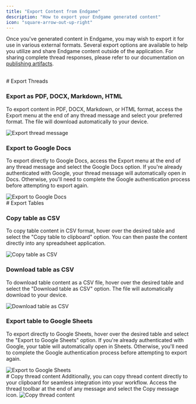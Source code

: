 ```yaml
---
title: "Export Content from Endgame"
description: "How to export your Endgame generated content"
icon: "square-arrow-out-up-right"
---
```


Once you've generated content in Endgame, you may wish to export it for use in various external formats. Several export options are available to help you utilize and share Endgame content outside of the application. For sharing complete thread responses, please refer to our documentation on [publishing artifacts](/features/publishing-artifacts).

<br/>
# Export Threads

### Export as PDF, DOCX, Markdown, HTML
To export content in PDF, DOCX, Markdown, or HTML format, access the Export menu at the end of any thread message and select your preferred format. The file will download automatically to your device.

<Frame caption="Export thread message">
  <img
    src="/images/thread-export-menu-9-23-25.png"
    alt="Export thread message"
    className="rounded-lg"
  />
</Frame>

### Export to Google Docs
To export directly to Google Docs, access the Export menu at the end of any thread message and select the Google Docs option. If you're already authenticated with Google, your thread message will automatically open in Docs. Otherwise, you'll need to complete the Google authentication process before attempting to export again. 

<Frame caption="Export to Google Docs">
  <img
    src="/images/thread-export-menu-9-23-25.png"
    alt="Export to Google Docs"
    className="rounded-lg"
  />
</Frame>

<br/>
# Export Tables

### Copy table as CSV
To copy table content in CSV format, hover over the desired table and select the "Copy table to clipboard" option. You can then paste the content directly into any spreadsheet application.

<Frame caption="Copy table as CSV">
  <img
    src="/images/copy-as-csv-9-23-25.png"
    alt="Copy table as CSV"
    className="rounded-lg"
  />
</Frame>

### Download table as CSV
To download table content as a CSV file, hover over the desired table and select the "Download table as CSV" option. The file will automatically download to your device.



<Frame caption="Download table as CSV">
  <img
    src="/images/download-as-csv-9-23-25.png"
    alt="Download table as CSV"
    className="rounded-lg"
  />
</Frame>

### Export table to Google Sheets
To export directly to Google Sheets, hover over the desired table and select the "Export to Google Sheets" option. If you're already authenticated with Google, your table will automatically open in Sheets. Otherwise, you'll need to complete the Google authentication process before attempting to export again. 

<Frame caption="Export to Google Sheets">
  <img
    src="/images/export-google-sheets-9-23-25.png"
    alt="Export to Google Sheets"
    className="rounded-lg"
  />
</Frame>

<br/>
# Copy thread content
Additionally, you can copy thread content directly to your clipboard for seamless integration into your workflow. Access the thread toolbar at the end of any message and select the Copy message icon. 

<Frame caption="Copy thread content">
  <img
    src="/images/copy-thread-content-9-23-25.png"
    alt="Copy thread content"
    className="rounded-lg"
  />
</Frame>